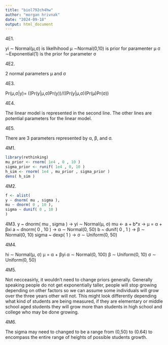 ---
title: "biol792ch4hw"
author: "morgan hrivnak"
date: "2024-09-18"
output: html_document
---
4E1. 

yi ∼ Normal(µ,σ) is likelhihood 
µ ∼Normal(0,10) is prior for paramenter µ
σ ∼Exponential(1) is the prior for parameter σ

4E2. 

2 normal parameters µ and σ

4E3.

Pr(µ,σ|y)= ((Pr(y|µ,σ)Pr(y))/((Pr(y|µ,σ)(Pr(µ)Pr(σ))

4E4. 

The linear model is represented in the second line. The other lines are potential parameters for the linear model.

4E5. 

There are 3 parameters represented by α, β, and σ.

4M1. 
```{r}
library(rethinking)
mu_prior <- rnorm( 1e4 , 0 , 10 )
sigma_prior <- runif( 1e4 , 0, 10 )
h_sim <- rnorm( 1e4 , mu_prior , sigma_prior )
dens( h_sim )
```
4M2.
```{r}

f <- alist(
y ~ dnorm( mu , sigma ),
mu ~ dnorm( 0 , 10 ),
sigma ~ dunif( 0 , 10 )
)

```
4M3. 
 y ~ dnorm( mu , sigma )       ->    yi ∼ Normal(µ, σ)
 mu <- a + b*x                 ->    µ = α + βxi
 a ~ dnorm( 0 , 10 )           ->    α ∼ Normal(0, 50)
 b ~ dunif( 0 , 1 )            ->    β ∼ Normal(0, 10)
 sigma ~ dexp( 1 )             ->    σ ∼ Uniform(0, 50) 
 
4M4. 

hi ∼ Normal(µ, σ)
µ = α + βyi
α ∼ Normal(0, 100)
β ∼ Uniform(0, 10)
σ ∼ Uniform(0, 50)

4M5. 

Not necceasirly, it wouldn't need to change priors generally. Generally speaking people do not get exponentially taller, people will stop growing depending on other factors so we can assume some individuals will grow over the three years other will not. This might look differently depending what kind of students are being measured, if they are elementary or middle school aged students they will grow more than students in high school and college who may be done growing.

4M6. 

The sigma may need to changed to be a range from (0,50) to (0.64) to encompass the entire range of heights of possible students growth.
